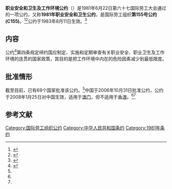 {{Infobox treaty|long_name=职业安全和卫生及工作环境公约|name=1981年职业安全和卫生公约|date_signed=1981年6月22日|date_effective=1983年8月11日|location_signed=[[瑞士|瑞士]][[日内瓦|日内瓦]]|depositories=[[国际劳工局|国际劳工局]]局长|languages=法语<br>英语}}

'''职业安全和卫生及工作环境公约'''（{{Lang-en|Occupational Safety and Health Convention}}）是1981年6月22日第六十七国际劳工大会通过的一项公约，又称'''1981年职业安全和卫生公约'''，是国际劳工组织'''第155号公约(C155)'''。<ref name=":0">{{Cite web|title=中华人民共和国-条约数据库|url=http://treaty.mfa.gov.cn/Treaty/web/detail1.jsp?objid=1531876075769|accessdate=2020-11-25|work=treaty.mfa.gov.cn}}</ref><ref>{{Cite web|title=Convention C155 - Occupational Safety and Health Convention, 1981 (No. 155)|url=https://www.ilo.org/dyn/normlex/en/f?p=NORMLEXPUB:12100:0::NO::P12100_INSTRUMENT_ID:312300|accessdate=2020-11-25|work=www.ilo.org}}</ref>公约于1983年8月11日生效。<ref name=":2">{{Cite web|title=Ratifications of ILO conventions: Ratifications by Convention|url=https://www.ilo.org/dyn/normlex/en/f?p=NORMLEXPUB:11300:0::NO::P11300_INSTRUMENT_ID:312300|accessdate=2020-11-25|work=www.ilo.org}}</ref>

== 内容 ==
公约<ref name=":1">{{Cite web|title=职业安全和卫生及工作环境公约-中华人民共和国外交部文本|url=http://treaty.mfa.gov.cn/tykfiles/20180718/1531876075769.pdf|accessdate=|author=|date=|format=|publisher=|language=}}</ref>第四条规定缔约国应制定、实施和定期审查有关职业安全、职业卫生及工作环境的连贯的国家政策，其目的是把工作环境中内在的危险因素减少到最低限度。

== 批准情形 ==
截至目前，已有69个国家批准该公约。<ref name=":2" />中国于2006年10月31日批准公约，公约于2008年1月25日对中国生效，适用于[[澳门|澳门]]，但不适用于[[香港|香港]]。<ref name=":1" /><ref name=":0" />

== 参考文献 ==
{{reflist}}

[[Category:国际劳工组织公约|Category:国际劳工组织公约]]
[[Category:中华人民共和国条约|Category:中华人民共和国条约]]
[[Category:1981年条约|Category:1981年条约]]